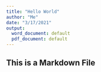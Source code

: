 ```yaml
---
title: "Hello World"
author: "Me"
date: "3/17/2021"
output:
  word_document: default
  pdf_document: default
---
```

## This is a Markdown File

